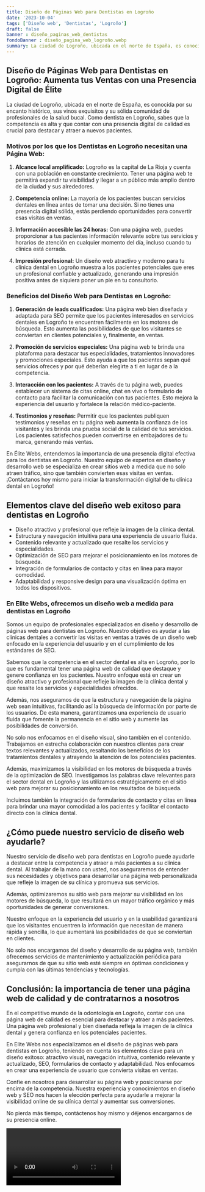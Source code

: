 ```yaml
---
title: Diseño de Páginas Web para Dentistas en Logroño
date: '2023-10-04'
tags: ['Diseño web', 'Dentistas', 'Logroño']
draft: false
banner : diseño_paginas_web_dentistas
fondoBanner : diseño_pagina_web_logroño.webp
summary: La ciudad de Logroño, ubicada en el norte de España, es conocida por su encanto histórico, sus vinos exquisitos y su sólida comunidad de profesionales de la salud bucal. Como dentista en Logroño, sabes que la competencia es alta y que contar con una presencia digital de calidad es crucial para destacar y atraer a nuevos pacientes.
---
```


## **Diseño de Páginas Web para Dentistas en Logroño: Aumenta tus Ventas con una Presencia Digital de Élite**

La ciudad de Logroño, ubicada en el norte de España, es conocida por su encanto histórico, sus vinos exquisitos y su sólida comunidad de profesionales de la salud bucal. Como dentista en Logroño, sabes que la competencia es alta y que contar con una presencia digital de calidad es crucial para destacar y atraer a nuevos pacientes.

### **Motivos por los que los Dentistas en Logroño necesitan una Página Web:**

1. **Alcance local amplificado:** Logroño es la capital de La Rioja y cuenta con una población en constante crecimiento. Tener una página web te permitirá expandir tu visibilidad y llegar a un público más amplio dentro de la ciudad y sus alrededores.

2. **Competencia online:** La mayoría de los pacientes buscan servicios dentales en línea antes de tomar una decisión. Si no tienes una presencia digital sólida, estás perdiendo oportunidades para convertir esas visitas en ventas.

3. **Información accesible las 24 horas:** Con una página web, puedes proporcionar a tus pacientes información relevante sobre tus servicios y horarios de atención en cualquier momento del día, incluso cuando tu clínica está cerrada.

4. **Impresión profesional:** Un diseño web atractivo y moderno para tu clínica dental en Logroño muestra a los pacientes potenciales que eres un profesional confiable y actualizado, generando una impresión positiva antes de siquiera poner un pie en tu consultorio.

### **Beneficios del Diseño Web para Dentistas en Logroño:**

1. **Generación de leads cualificados:** Una página web bien diseñada y adaptada para SEO permite que los pacientes interesados en servicios dentales en Logroño te encuentren fácilmente en los motores de búsqueda. Esto aumenta las posibilidades de que los visitantes se conviertan en clientes potenciales y, finalmente, en ventas.

2. **Promoción de servicios especiales:** Una página web te brinda una plataforma para destacar tus especialidades, tratamientos innovadores y promociones especiales. Esto ayuda a que los pacientes sepan qué servicios ofreces y por qué deberían elegirte a ti en lugar de a la competencia.

3. **Interacción con los pacientes:** A través de tu página web, puedes establecer un sistema de citas online, chat en vivo o formulario de contacto para facilitar la comunicación con tus pacientes. Esto mejora la experiencia del usuario y fortalece la relación médico-paciente.

4. **Testimonios y reseñas:** Permitir que los pacientes publiquen testimonios y reseñas en tu página web aumenta la confianza de los visitantes y les brinda una prueba social de la calidad de tus servicios. Los pacientes satisfechos pueden convertirse en embajadores de tu marca, generando más ventas.

En Élite Webs, entendemos la importancia de una presencia digital efectiva para los dentistas en Logroño. Nuestro equipo de expertos en diseño y desarrollo web se especializa en crear sitios web a medida que no solo atraen tráfico, sino que también convierten esas visitas en ventas. ¡Contáctanos hoy mismo para iniciar la transformación digital de tu clínica dental en Logroño!

<GifSeo />

<Cta />

## Elementos clave del diseño web exitoso para dentistas en Logroño

- Diseño atractivo y profesional que refleje la imagen de la clínica dental.
- Estructura y navegación intuitiva para una experiencia de usuario fluida.
- Contenido relevante y actualizado que resalte los servicios y especialidades.
- Optimización de SEO para mejorar el posicionamiento en los motores de búsqueda.
- Integración de formularios de contacto y citas en línea para mayor comodidad.
- Adaptabilidad y responsive design para una visualización óptima en todos los dispositivos.

### En Elite Webs, ofrecemos un diseño web a medida para dentistas en Logroño

Somos un equipo de profesionales especializados en diseño y desarrollo de páginas web para dentistas en Logroño. Nuestro objetivo es ayudar a las clínicas dentales a convertir las visitas en ventas a través de un diseño web enfocado en la experiencia del usuario y en el cumplimiento de los estándares de SEO.

Sabemos que la competencia en el sector dental es alta en Logroño, por lo que es fundamental tener una página web de calidad que destaque y genere confianza en los pacientes. Nuestro enfoque está en crear un diseño atractivo y profesional que refleje la imagen de la clínica dental y que resalte los servicios y especialidades ofrecidos.

Además, nos aseguramos de que la estructura y navegación de la página web sean intuitivas, facilitando así la búsqueda de información por parte de los usuarios. De esta manera, garantizamos una experiencia de usuario fluida que fomente la permanencia en el sitio web y aumente las posibilidades de conversión.

No solo nos enfocamos en el diseño visual, sino también en el contenido. Trabajamos en estrecha colaboración con nuestros clientes para crear textos relevantes y actualizados, resaltando los beneficios de los tratamientos dentales y atrayendo la atención de los potenciales pacientes.

Además, maximizamos la visibilidad en los motores de búsqueda a través de la optimización de SEO. Investigamos las palabras clave relevantes para el sector dental en Logroño y las utilizamos estratégicamente en el sitio web para mejorar su posicionamiento en los resultados de búsqueda.

Incluimos también la integración de formularios de contacto y citas en línea para brindar una mayor comodidad a los pacientes y facilitar el contacto directo con la clínica dental.

## ¿Cómo puede nuestro servicio de diseño web ayudarle?

Nuestro servicio de diseño web para dentistas en Logroño puede ayudarle a destacar entre la competencia y atraer a más pacientes a su clínica dental. Al trabajar de la mano con usted, nos aseguraremos de entender sus necesidades y objetivos para desarrollar una página web personalizada que refleje la imagen de su clínica y promueva sus servicios.

Además, optimizaremos su sitio web para mejorar su visibilidad en los motores de búsqueda, lo que resultará en un mayor tráfico orgánico y más oportunidades de generar conversiones.

Nuestro enfoque en la experiencia del usuario y en la usabilidad garantizará que los visitantes encuentren la información que necesitan de manera rápida y sencilla, lo que aumentará las posibilidades de que se conviertan en clientes.

No solo nos encargamos del diseño y desarrollo de su página web, también ofrecemos servicios de mantenimiento y actualización periódica para asegurarnos de que su sitio web esté siempre en óptimas condiciones y cumpla con las últimas tendencias y tecnologías.

## Conclusión: la importancia de tener una página web de calidad y de contratarnos a nosotros

En el competitivo mundo de la odontología en Logroño, contar con una página web de calidad es esencial para destacar y atraer a más pacientes. Una página web profesional y bien diseñada refleja la imagen de la clínica dental y genera confianza en los potenciales pacientes.

En Elite Webs nos especializamos en el diseño de páginas web para dentistas en Logroño, teniendo en cuenta los elementos clave para un diseño exitoso: atractivo visual, navegación intuitiva, contenido relevante y actualizado, SEO, formularios de contacto y adaptabilidad. Nos enfocamos en crear una experiencia de usuario que convierta visitas en ventas.

Confíe en nosotros para desarrollar su página web y posicionarse por encima de la competencia. Nuestra experiencia y conocimientos en diseño web y SEO nos hacen la elección perfecta para ayudarle a mejorar la visibilidad online de su clínica dental y aumentar sus conversiones.

No pierda más tiempo, contáctenos hoy mismo y déjenos encargarnos de su presencia online.

<Video />

<CtaBot job='Dentistas' city='Logroño'/>

<Gmaps query='Logroño+españa+maps' />